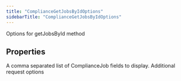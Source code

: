 ```yaml
---
title: "ComplianceGetJobsByIdOptions"
sidebarTitle: "ComplianceGetJobsByIdOptions"
---
```


Options for getJobsById method

## Properties

<ParamField name="complianceJobfields" type="`any`[]">
A comma separated list of ComplianceJob fields to display.
</ParamField>





<ParamField name="requestOptions" type="[`RequestOptions`](/xdks/typescript/reference/interfaces/RequestOptions)">
Additional request options
</ParamField>



